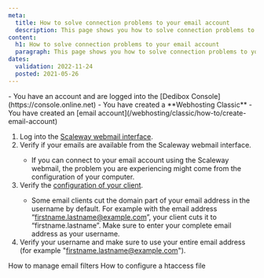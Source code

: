 ```yaml
---
meta:
  title: How to solve connection problems to your email account
  description: This page shows you how to solve connection problems to your email account.
content:
  h1: How to solve connection problems to your email account
  paragraph: This page shows you how to solve connection problems to your email account.
dates:
  validation: 2022-11-24
  posted: 2021-05-26
---
```


<Message type="requirement">
  - You have an account and are logged into the [Dedibox Console](https://console.online.net)
  - You have created a **Webhosting Classic**
  - You have created an [email account](/webhosting/classic/how-to/create-email-account)
</Message>

1. Log into the [Scaleway webmail interface](https://webmail.online.net/). 
2. Verify if your emails are available from the Scaleway webmail interface.
    <Message type="note">
      - If you can connect to your email account using the Scaleway webmail, the problem you are experiencing might come from the configuration of your computer.
    </Message>
3. Verify the [configuration of your client](/webhosting/classic/how-to/check-emails). 
    <Message type="note">
      - Some email clients cut the domain part of your email address in the username by default. For example with the email address “[firstname.lastname@example.com](mailto:firstname.lastname@example.com)”, your client cuts it to “firstname.lastname”. Make sure to enter your complete email address as your username. 
    </Message>
4. Verify your username and make sure to use your entire email address (for example "[firstname.lastname@example.com](mailto:firstname.lastname@example.com)"). 

<Navigation title="See Also">
  <PreviousButton to="/webhosting/classic/how-to/manage-email-filter/">How to manage email filters</PreviousButton>
  <NextButton to="/webhosting/classic/how-to/configure-htaccess-file/">How to configure a htaccess file</NextButton>
</Navigation> 
